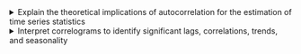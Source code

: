 <details>

<summary>Explain the theoretical implications of autocorrelation for the estimation of time series statistics</summary>
-   Explain how positive autocorrelation leads to underestimation of variance in short time series
-   Explain how negative autocorrelation can improve efficiency of sample mean estimate

</details>

<details>

<summary>Interpret correlograms to identify significant lags, correlations, trends, and seasonality</summary>
    -   Create a correlogram
    -   Interpret a correlogram
    -   Define a sampling distribution
    -   State the sampling distribution of rk
    -   Explain the concept of a confidence interval
    -   Conduct a single hypothesis test using a correlogram
    -   Describe the problems associated with multiple hypothesis testing in a correlogram
    -   Differentiate statistical and practical significance
    -   Diagnose non-stationarity using a correlogram

</details>